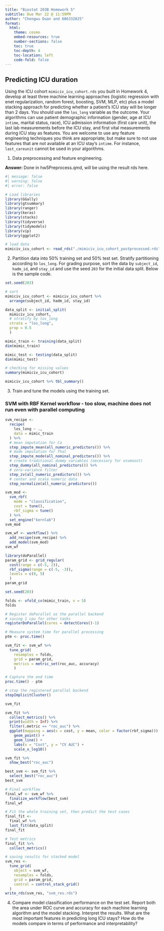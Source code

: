 ```yaml
---
title: "Biostat 203B Homework 5"
subtitle: Due Mar 22 @ 11:59PM
author: "Chengwu Duan and 606332825"
format:
  html:
    theme: cosmo
    embed-resources: true
    number-sections: false
    toc: true
    toc-depth: 4
    toc-location: left
    code-fold: false
---
```


## Predicting ICU duration

Using the ICU cohort `mimiciv_icu_cohort.rds` you built in Homework 4, develop at least three machine learning approaches (logistic regression with enet regularization, random forest, boosting, SVM, MLP, etc) plus a model stacking approach for predicting whether a patient's ICU stay will be longer than 2 days. You should use the `los_long` variable as the outcome. Your algorithms can use patient demographic information (gender, age at ICU `intime`, marital status, race), ICU admission information (first care unit), the last lab measurements before the ICU stay, and first vital measurements during ICU stay as features. You are welcome to use any feature engineering techniques you think are appropriate; but make sure to not use features that are not available at an ICU stay's `intime`. For instance, `last_careunit` cannot be used in your algorithms. 

1. Data preprocessing and feature engineering.

**Answer: ** Done in hw5Preprocess.qmd, will be using the result rds here.

```r
#| message: false
#| warning: false
#| error: false

# Load libraries
library(GGally)
library(gtsummary)
library(ranger)
library(keras)
library(stacks)
library(tidyverse)
library(tidymodels)
library(vip)
library(ggplot2)

# load data
mimiciv_icu_cohort <- read_rds("./mimiciv_icu_cohort_postprocessed.rds")
```

2. Partition data into 50% training set and 50% test set. Stratify partitioning according to `los_long`. For grading purpose, sort the data by `subject_id`, `hadm_id`, and `stay_id` and use the seed `203` for the initial data split. Below is the sample code.

```r
set.seed(203)

# sort
mimiciv_icu_cohort <- mimiciv_icu_cohort %>%
  arrange(subject_id, hadm_id, stay_id)

data_split <- initial_split(
  mimiciv_icu_cohort, 
  # stratify by los_long
  strata = "los_long", 
  prop = 0.5
  )

mimic_train <- training(data_split)
dim(mimic_train)

mimic_test <- testing(data_split)
dim(mimic_test)

# checking for missing values
summary(mimiciv_icu_cohort)

mimiciv_icu_cohort %>% tbl_summary()
```

3. Train and tune the models using the training set.

### SVM with RBF Kernel workflow - too slow, machine does not run even with parallel computing

```r
svm_recipe <- 
  recipe(
    los_long ~ .,
    data = mimic_train
  ) %>%
  # mean imputation for Ca
  step_impute_mean(all_numeric_predictors()) %>%
  # mode imputation for Thal
  step_impute_mode(all_nominal_predictors()) %>%
  # create traditional dummy variables (necessary for xsvmoost)
  step_dummy(all_nominal_predictors()) %>%
  # zero-variance filter
  step_zv(all_numeric_predictors()) %>%
  # center and scale numeric data
  step_normalize(all_numeric_predictors())

svm_mod <- 
  svm_rbf(
    mode = "classification",
    cost = tune(), 
    rbf_sigma = tune()
  ) %>% 
  set_engine("kernlab")
svm_mod

svm_wf <- workflow() %>%
  add_recipe(svm_recipe) %>%
  add_model(svm_mod)
svm_wf
```


```r
library(doParallel)
param_grid <- grid_regular(
  cost(range = c(-5, 2)),
  rbf_sigma(range = c(-5, -3)),
  levels = c(8, 5)
  )
param_grid

set.seed(203)

folds <- vfold_cv(mimic_train, v = 5)
folds

# Register doParallel as the parallel backend
# saving 1 cpu for other tasks
registerDoParallel(cores = detectCores()-1)

# Measure system time for parallel processing
ptm <- proc.time()

svm_fit <- svm_wf %>%
  tune_grid(
    resamples = folds,
    grid = param_grid,
    metrics = metric_set(roc_auc, accuracy)
    )

# Capture the end time
proc.time() - ptm

# stop the registered parallel backend
stopImplicitCluster()

svm_fit

svm_fit %>%
  collect_metrics() %>%
  print(width = Inf) %>%
  filter(.metric == "roc_auc") %>%
  ggplot(mapping = aes(x = cost, y = mean, color = factor(rbf_sigma))) +
    geom_point() +
    geom_line() +
    labs(x = "Cost", y = "CV AUC") +
    scale_x_log10()

svm_fit %>%
  show_best("roc_auc")

best_svm <- svm_fit %>%
  select_best("roc_auc")
best_svm

# Final workflow
final_wf <- svm_wf %>%
  finalize_workflow(best_svm)
final_wf

# Fit the whole training set, then predict the test cases
final_fit <- 
  final_wf %>%
  last_fit(data_split)
final_fit

# Test metrics
final_fit %>% 
  collect_metrics()
```

```r
# saving results for stacked model
svm_res <- 
  tune_grid(
    object = svm_wf, 
    resamples = folds, 
    grid = param_grid,
    control = control_stack_grid()
  )
write_rds(svm_res, "svm_res.rds")
```

4. Compare model classification performance on the test set. Report both the area under ROC curve and accuracy for each machine learning algorithm and the model stacking. Interpret the results. What are the most important features in predicting long ICU stays? How do the models compare in terms of performance and interpretability?
